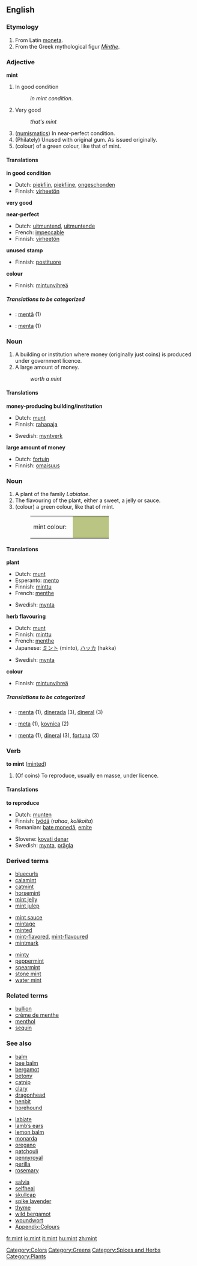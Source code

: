 ==English==
{{Wikipedia}}

===Etymology===
#From Latin [[moneta]].
#From the Greek mythological figur ''[[Minthe]]''.

===Adjective===
'''mint'''
# In good condition 
#: ''in mint condition''.
# {{slang}} Very good
#: ''that's mint''
# ([[numismatics]]) In near-perfect condition.
# (Philately) Unused with original gum. As issued originally.
#(colour) of a green colour, like that of mint.

====Translations====
'''in good condition'''
{{top}}
*Dutch: [[piekfijn]], [[piekfijne]], [[ongeschonden]]
*Finnish: [[virheetön]]
{{mid}}
{{bottom}}

'''very good'''
{{top}}
{{mid}}
{{bottom}}

'''near-perfect'''
{{top}}
*Dutch: [[uitmuntend]], [[uitmuntende]]
*French: [[impeccable]]
*Finnish: [[virheetön]]
{{mid}}
{{bottom}}

'''unused stamp'''
{{top}}
*Finnish: [[postituore]]
{{mid}}
{{bottom}}

'''colour'''
{{top}}
*Finnish: [[mintunvihreä]]
{{mid}}
{{bottom}}

=====Translations to be categorized=====
{{checktrans}}
<!--Remove this section once all of the translations below have been moved into the tables above.-->
*{{ttbc|Romanian}}: [[mentă]] {{f}} (1)
*{{ttbc|Spanish}}: [[menta]] {{f}} (1)

===Noun===
{{en-noun-reg}}
# A building or institution where money (originally just coins) is produced under government licence.
# A large amount of money.
#:''worth a mint''

====Translations====
'''money-producing building/institution'''
{{top}}
*Dutch: [[munt]] {{m}}
*Finnish: [[rahapaja]]
{{mid}}
*Swedish: [[myntverk]] {{c}}
{{bottom}}

'''large amount of money'''
{{top}}
*Dutch: [[fortuin]] {{n}}
*Finnish: [[omaisuus]]
{{mid}}
{{bottom}}

===Noun===
{{en-noun-reg}}
# A plant of the family ''Labiatae''.
# The flavouring of the plant, either a sweet, a jelly or sauce.
#(colour) a green colour, like that of mint.
#:<table><tr><td>mint colour: &nbsp;</td><td bgcolor="#BAC483" width="80">&nbsp; </td></tr></table>

====Translations====
'''plant'''
{{top}}
*Dutch: [[munt]] {{m}}
*Esperanto: [[mento]]
*Finnish: [[minttu]]
*French: [[menthe]]
{{mid}}
*Swedish: [[mynta]] {{c}}
{{bottom}}

'''herb flavouring'''
{{top}}
*Dutch: [[munt]] {{m}}
*Finnish: [[minttu]]
*French: [[menthe]]
*Japanese: [[ミント]] (minto), [[ハッカ]] (hakka)
{{mid}}
*Swedish: [[mynta]] {{c}}
{{bottom}}

'''colour'''
{{top}}
*Finnish: [[mintunvihreä]]
{{mid}}
{{bottom}}

=====Translations to be categorized=====
{{checktrans}}
<!--Remove this section once all of the translations below have been moved into the tables above.-->
*{{ttbc|Catalan}}: [[menta]] {{f}} (1), [[dinerada]] {{f}} (3), [[dineral]] {{m}} (3)
*{{ttbc|Slovene}}: [[meta]] {{f}} (1), [[kovnica]] {{f}} (2)
*{{ttbc|Spanish}}: [[menta]] {{f}} (1), [[dineral]] {{m}} (3), [[fortuna]] {{f}} (3)

===Verb===
'''to mint''' ([[minted]])
# (Of coins) To reproduce, usually en masse, under licence.

====Translations====
'''to reproduce'''
{{top}}
*Dutch: [[munten]]
*Finnish: [[lyödä]] (''rahaa'', ''kolikoita'')
*Romanian: [[bate monedă]], [[emite]]
{{mid}}
*Slovene: [[kovati denar]]
*Swedish: [[mynta]], [[prägla]]
{{bottom}}

===Derived terms===
{{top3}}
*[[bluecurls]]
*[[calamint]]
*[[catmint]]
*[[horsemint]]
*[[mint jelly]]
*[[mint julep]]
{{mid3}}
*[[mint sauce]]
*[[mintage]]
*[[minted]]
*[[mint-flavored]], [[mint-flavoured]]
*[[mintmark]]
{{mid3}}
*[[minty]]
*[[peppermint]]
*[[spearmint]]
*[[stone mint]]
*[[water mint]]
{{bottom}}

===Related terms===
*[[bullion]]
*[[crème de menthe]]
*[[menthol]]
*[[sequin]]

===See also===
{{top3}}
*[[balm]]
*[[bee balm]]
*[[bergamot]]
*[[betony]]
*[[catnip]]
*[[clary]]
*[[dragonhead]]
*[[henbit]]
*[[horehound]]
{{mid3}}
*[[labiate]]
*[[lamb’s ears]]
*[[lemon balm]]
*[[monarda]]
*[[oregano]]
*[[patchouli]]
*[[pennyroyal]]
*[[perilla]]
*[[rosemary]]
{{mid3}}
*[[salvia]]
*[[selfheal]]
*[[skullcap]]
*[[spike lavender]]
*[[thyme]]
*[[wild bergamot]]
*[[woundwort]]
*[[Wiktionary_Appendix:Colours|Appendix:Colours]]
{{bottom}}

[[Category:Colors]]
[[Category:Greens]]
[[Category:Spices and Herbs]]
[[Category:Plants]]

[[fr:mint]]
[[io:mint]]
[[it:mint]]
[[hu:mint]]
[[zh:mint]]